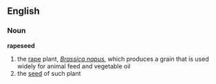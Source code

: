 ==English==
===Noun===
'''rapeseed'''
# the [[rape]] plant, ''[[Brassica napus]]'', which produces a grain that is used widely for animal feed and vegetable oil
# the [[seed]] of such plant